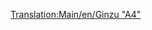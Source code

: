 [[Translation:Main/en/Ginzu "A4"]]{{Template:Treinen/Nl
|Naam=Ginzu "A4"
|Afbeelding=[[File:en/Ginzua4.png]]
|Kosten=£22,265 ($44.530)
|Snelheid=128 km/h (80 mph)
|Gewicht=162 t
|Kracht=1,200 pk (895 kW)
|Onderhoudskosten=£2,296 ($4.592)
|Ontworpen=1935
|Levensduur=20
|Capaciteit=n.v.t.
|Omschrijving=De meest gebruikte stoomtreinen, tot dat de dieseltreinen op het toneel kwamen. De Ginzu is beschikbaar vanaf het begin van het spel (als je start vanaf rond het jaar 1945) en is de snelste van alle stoomtreinen. Later komt de [[Main/nl/SH "8P"|SH "8P"]] beschikbaar.
|Real-life=Dit is een herbenoemde versie van de [http://www.wikipedia.org/wiki/LNER Class A4 British Gresley A4 (EN)] locomotief. Een Britse Gresley A4 locomotive, genaamd naar "Mallard", welke de recordhouder is van snelste stoomtrein met een snelheid van 126 mph (202.8 km/h).<br/>
Voor meer informatie, zie http://www.lner.info/locos/A/a4.shtml.
}}
